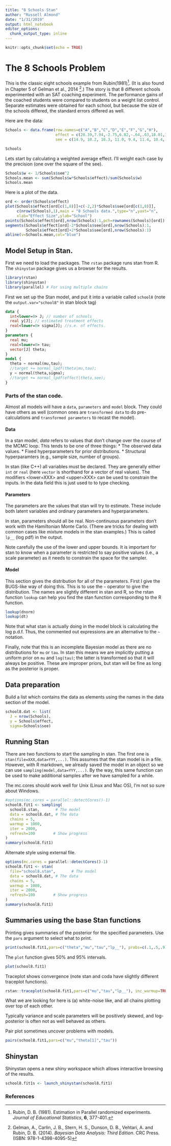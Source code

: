 ```yaml
---
title: "8 Schools Stan"
author: "Russell Almond"
date: "1/31/2019"
output: html_notebook
editor_options: 
  chunk_output_type: inline
---
```


```r
knitr::opts_chunk$set(echo = TRUE)
```

# The 8 Schools Problem

This is the classic eight schools example from Rubin(1981)[^1]. (It is also found in Chapter 5 of Gelman et al., 2014 [^2].) The story is that 8 different schools experimented with an SAT coaching experiment. The performance gains of the coached students were compared to students on a weight list control. Separate estimates were obtained for each school, but because the size of the schools differed, the standard errors differed as well.

[^1]: Rubin, D. B. (1981). Estimation in Parallel randomized experiments. *Journal of Educational Statistics*, **6**, 377-401.

[^2]: Gelman, A., Carlin, J. B., Stern, H. S., Dunson, D. B., Vehtari, A. and Rubin, D. B. (2014). *Bayesian Data Analysis: Third Edition*. CRC Press. (ISBN: 978-1-4398-4095-5)

Here are the data:

```r
Schools <- data.frame(row.names=c("A","B","C","D","E","F","G","H"),
                      effect = c(28.39,7.94,-2.75,6.82,-.64,.63,18.01,12.16),
                      see = c(14.9, 10.2, 16.3, 11.0, 9.4, 11.4, 10.4, 17.6))

Schools
```

Lets start by calculating a weighted average effect. I'll weight each case by the precision (one over the square of the see).

```r
Schools$w <- 1/Schools$see^2
Schools.mean <- sum(Schools$w*Schools$effect)/sum(Schools$w)
Schools.mean
```

Here is a plot of the data.

```r
ord <- order(Schools$effect)
plot(Schools$effect[ord[c(1,8)]]+c(-2,2)*Schools$see[ord[c(1,8)]],
     c(nrow(Schools),1),main = "8 Schools data.",type="n",yaxt="n",
     xlab="Effect Size",ylab="School")
points(Schools$effect[ord],nrow(Schools):1,pch=rownames(Schools)[ord])
segments(Schools$effect[ord]-2*Schools$see[ord],nrow(Schools):1,
         Schools$effect[ord]+2*Schools$see[ord],nrow(Schools):1)
abline(v=Schools.mean,col="blue")

```

## Model Setup in Stan.

First we need to load the packages. The `rstan` package runs stan from R. The `shinystan` package gives us a browser for the results.

```r
library(rstan)
library(shinystan)
library(parallel) # For using multiple chains
```

First we set up the Stan model, and put it into a variable called `school8` (note the `output.var="school8"` in stan block tag)

```stan
data {
  int<lower=0> J; // number of schools
  real y[J]; // estimated treatment effects
  real<lower=0> sigma[J]; //s.e. of effects.
}
parameters {
  real mu;
  real<lower=0> tau;
  vector[J] theta;
} 
model {
  theta ~ normal(mu,tau);
  //target += normal_lpdf(theta|mu,tau);
  y ~ normal(theta,sigma);
  //target += normal_lpdf(effect|theta,see);
}
```

### Parts of the stan code.

Almost all models will have a `data`, `parameters` and `model` block. They could have others as well (common ones are `transformed data` to do pre-calculations and `transformed parameters` to recast the model).

#### Data

In a stan model, *data* refers to values that don't change over the course of the MCMC loop. This tends to be one of three things: 
* The observed data values. 
* Fixed hyperparameters for prior distributions. 
* Structural hyperparamters (e.g., sample size, number of groups).

In stan (like C++) all variables must be declared. They are generally either `int` or `real` (here `vector` is shorthand for a vector of real values). The modifiers \<lower=XXX\> and \<upper=XXX\> can be used to constrain the inputs. In the data field this is just used to to type checking.

#### Parameters

The parameters are the values that stan will try to estimate. These include both latent variables and ordinary parameters and hyperparameters.

In stan, parameters should all be real. Non-continuous parameters don't work with the Hamiltonian Monte Carlo. (There are tricks for dealing with common cases like mixture models in the stan examples.) This is called `lp__` (log pdf) in the output.

Note carefully the use of the lower and upper bounds. It is important for stan to know when a parameter is restricted to say positive values (i.e., a scale parameter) as it needs to constrain the space for the sampler.

#### Model

This section gives the distribution for all of the parameters. First I give the BUGS-like way of doing this. This is to use the `~` operator to give the distribution. The names are slightly different in stan and R, so the rstan function `lookup` can help you find the stan function corresponding to the R function.

```r
lookup(dnorm)
lookup(dt)
```

Note that what stan is actually doing in the model block is calculating the log p.d.f. Thus, the commented out expressions are an alternative to the `~` notation.

Finally, note that this is an incomplete Bayesian model as there are no distributions for `mu` or `tau`. In stan this means we are implicitly putting a uniform prior on `mu` and `log(tau)`; the latter is transformed so that it will always be positive. These are improper priors, but stan will be fine as long as the posterior is proper.

## Data preparation

Build a list which contains the data as elements using the names in the data section of the model.

```r
school8.dat <- list(
  J = nrow(Schools),
  y = Schools$effect,
  sigma=Schools$see)
```

## Running Stan

There are two functions to start the sampling in stan. The first one is `stan(file=XXX,data=YYY,...)`. This assumes that the stan model is in a file. However, with R markdown, we already saved the model in an object so we can use `sampling(model,data=YYY,...)`. By the way, this same function can be used to make additional samples after we have sampled for a while.

The mc.cores should work well for Unix (Linux and Mac OS), I'm not so sure about Windows.

```r
#options(mc.cores = parallel::detectCores()-1)
school8.fit1 <- sampling(
  school8.stan,       # The model
  data = school8.dat, # The data
  chains = 5,
  warmup = 1000,
  iter = 2000,
  refresh=100        # Show progress
)
summary(school8.fit1)
```

Alternate style using external file.

```r
options(mc.cores = parallel::detectCores()-1)
school8.fit1 <- stan(
  file="school8.stan",       # The model
  data = school8.dat, # The data
  chains = 5,
  warmup = 1000,
  iter = 2000,
  refresh=100        # Show progress
)
summary(school8.fit1)
```

## Summaries using the base Stan functions

Printing gives summaries of the posterior for the specified parameters. Use the `pars` argument to select what to print.

```r
print(school8.fit1,pars=c("theta","mu","tau","lp__"), probs=c(.1,.5,.9))

```

The `plot` function gives 50% and 95% intervals.

```r
plot(school8.fit1)
```

Traceplot shows convergence (note stan and coda have slightly different traceplot functions).

```r
rstan::traceplot(school8.fit1,pars=c("mu","tau","lp__"), inc_warmup=TRUE, nrow=3)
```

What we are looking for here is (a) white-noise like, and all chains plotting over top of each other.

Typically variance and scale parameters will be positively skewed, and log-posterior is often not as well behaved as others.

Pair plot sometimes uncover problems with models.

```r
pairs(school8.fit1,pars=c("mu","theta[1]","tau"))

```

## Shinystan

Shinystan opens a new shiny workspace which allows interactive browsing of the results.

```r
school8.fit1s <- launch_shinystan(school8.fit1)
```

### References
